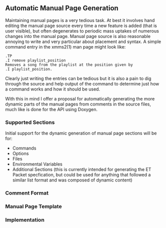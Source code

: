 == Automatic Manual Page Generation ==

Maintaining manual pages is a very tedious task. At best it involves hand editing the manual page source every time a new feature is added (that is user visible), but often degenerates to periodic mass uptakes of numerous changes into the manual page. Manual page source is also reasonable annoying to write and very particular about placement and syntax. A simple command entry in the xmms2(1) man page might look like:
 .TP
 .I remove playlist_position
 Removes a song from the playlist at the position given by 
 .I playlist_position.
Clearly just writing the entries can be tedious but it is also a pain to dig through the source and help output of the command to determine just how a command works and how it should be used.

With this in mind I offer a proposal for automatically generating the more dynamic parts of the manual pages from comments in the source files, much like is done for the API using Doxygen.

=== Supported Sections ===

Initial support for the dynamic generation of manual page sections will be for:

* Commands
* Options
* Files
* Environmental Variables
* Additional Sections (this is currently intended for generating the ET Packet specfication, but could be used for anything that followed a similar list format and was composed of dynamic content)

=== Comment Format ===

=== Manual Page Template ===

=== Implementation ===